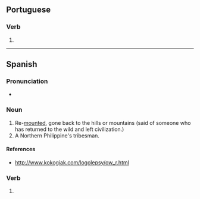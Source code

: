 ==Portuguese==

===Verb===
{{pt-pp|remontad|remontar}}

# {{pt-verb-form-of|remontar}}

----

==Spanish==

===Pronunciation===
* {{es-IPA}}

===Noun===
{{es-noun|m}}

# Re-[[mount]]ed, gone back to the hills or mountains (said of someone who has returned to the wild and left civilization.)
# A Northern Philippine's tribesman.

====References====
* http://www.kokogiak.com/logolepsy/ow_r.html

===Verb===
{{es-past participle|remontad}}

# {{es-verb form of|ending=ar|mood=past participle|gender=m|number=s|remontar}}